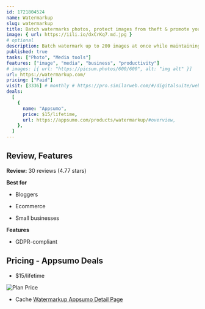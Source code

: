 ```yaml
---
id: 1721804524
name: Watermarkup
slug: watermarkup
title: Batch watermarks photos, protect images from theft & promote your brand with customizable watermarks
image: { url: https://iili.io/dxCrKq7.md.jpg }
# optional
description: Batch watermark up to 200 images at once while maintaining original quality. Customize watermarks with adjustable opacity, position, and tiling options for enhanced protection and branding
published: true
tasks: ["Photo", "Media tools"]
features: ["image", "media", "business", "productivity"]
# images: [{ url: "https://picsum.photos/600/600", alt: "img alt" }]
url: https://watermarkup.com/
pricing: ["Paid"]
visit: [3336] # monthly # https://pro.similarweb.com/#/digitalsuite/websiteanalysis/home
deals:
  [
    {
      name: "Appsumo",
      price: $15/lifetime,
      url: https://appsumo.com/products/watermarkup/#overview,
    },
  ]
---
```


## Review, Features

**Review:** 30 reviews (4.77 stars)

**Best for**

- Bloggers

- Ecommerce

- Small businesses

**Features**

- GDPR-compliant

## Pricing - Appsumo Deals

- $15/lifetime

<Img src="https://iili.io/dxzzbCF.png" alt="Plan Price" />

- Cache [Watermarkup Appsumo Detail Page](https://iili.io/dxzIxaf.png)
